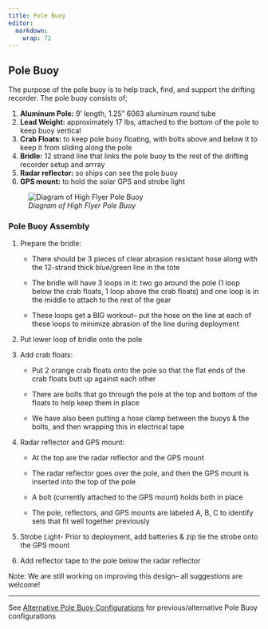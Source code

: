 ```yaml
---
title: Pole Buoy
editor: 
  markdown: 
    wrap: 72
---
```


## Pole Buoy

The purpose of the pole buoy is to help track, find, and support the
drifting recorder. The pole buoy consists of;

1.  **Aluminum Pole:** 9' length, 1.25" 6063 aluminum round tube
2.  **Lead Weight:** approximately 17 lbs, attached to the bottom of the
    pole to keep buoy vertical
3.  **Crab Floats:** to keep pole buoy floating, with bolts above and
    below it to keep it from sliding along the pole
4.  **Bridle:** 12 strand line that links the pole buoy to the rest of
    the drifting recorder setup and arrray
5.  **Radar reflector:** so ships can see the pole buoy
6.  **GPS mount:** to hold the solar GPS and strobe light

![*Diagram of High Flyer Pole
Buoy*](images/Screenshot%202022-10-26%20092651.png){fig-align="left"}

### Pole Buoy Assembly

1.  Prepare the bridle:

    -   There should be 3 pieces of clear abrasion resistant hose along
        with the 12-strand thick blue/green line in the tote

    -   The bridle will have 3 loops in it: two go around the pole (1
        loop below the crab floats, 1 loop above the crab floats) and
        one loop is in the middle to attach to the rest of the gear

    -   These loops get a BIG workout-- put the hose on the line at each
        of these loops to minimize abrasion of the line during
        deployment

2.  Put lower loop of bridle onto the pole

3.  Add crab floats:

    -   Put 2 orange crab floats onto the pole so that the flat ends of
        the crab floats butt up against each other

    -   There are bolts that go through the pole at the top and bottom
        of the floats to help keep them in place

    -   We have also been putting a hose clamp between the buoys & the
        bolts, and then wrapping this in electrical tape

4.  Radar reflector and GPS mount:

    -   At the top are the radar reflector and the GPS mount

    -   The radar reflector goes over the pole, and then the GPS mount
        is inserted into the top of the pole

    -   A bolt (currently attached to the GPS mount) holds both in place

    -   The pole, reflectors, and GPS mounts are labeled A, B, C to
        identify sets that fit well together previously

5.  Strobe Light- Prior to deployment, add batteries & zip tie the
    strobe onto the GPS mount

6.  Add reflector tape to the pole below the radar reflector

::: callout-note
Note: We are still working on improving this design-- all suggestions
are welcome!
:::

------------------------------------------------------------------------

See [Alternative Pole Buoy
Configurations](https://sael-swfsc.github.io/adrift-field-methods/content/Hardware-Alt-PoleBuoy.html#alternative-pole-buoy-configurations)
for previous/alternative Pole Buoy configurations
